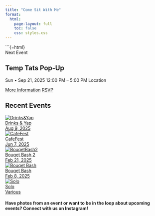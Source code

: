 ```yaml
---
title: "Come Sit With Me"
format:
  html:
    page-layout: full
    toc: false
    css: styles.css
---
```

```{=html}
<link rel="stylesheet" href="https://cdnjs.cloudflare.com/ajax/libs/font-awesome/4.7.0/css/font-awesome.min.css">
<style>
  .hero::before {
    background-image: url('NextEvent.png'); /* <--replace with your poster if needed */
  }
</style>
<!-- Top Banner -->
<section class="hero" role="img" aria-label="Event poster background"> 
<div class="eyebrow">Next Event</div> 
<div class="hero-inner">
<div class="hero-card"> 
<div class="event-info"> 
<h1 class="hero-title">Temp Tats Pop-Up</h1> 
<div class="meta"> 
<span class="pill">Sun • Sep 21, 2025</span> 
<span class="pill">12:00 PM – 5:00 PM</span> 
<span class="pill">Location</span> 
</div>
<div class="cta"> 
<a class="btn" href="events/TempTats/events.html">More Information</a> 
<a class="btn" href="events/TempTats/events.html">RSVP</a> 
</div> 
</div> 
</div> 
</div> 
</section> 

<!-- Upcoming Events -->
<section id="events" style: "padding-top: 50px">
  <h2>Recent Events</h2>
  	<a href="events/Drinks&Yap/events.html" style="display: block">
		<div class="event-grid">
			<div class="event-card">
			<img src="events/Drinks&Yap/Main.png" alt="Drinks&Yap">
			<div class="info">
				<div class="title" style="color:var(--mywhite)">Drinks & Yap</div>
				<div class="date">Aug 9, 2025</div>
			</div>
		</div>
	</a>

	<a href="events/CafeFest/events.html" style="display: block">
		<div class="event-card">
		<img src="events/CafeFest/Main.png" alt="CafeFest">
		<div class="info">
			<div class="title" style="color:var(--mywhite)">CafeFest</div>
			<div class="date">Jun 7, 2025</div>
		</div>
		</div>
	</a>

	<a href="events/BouqetBash2/events.html" style="display: block">
		<div class="event-card">
		<img src="events/BouqetBash2/Main.png" alt="BouqetBash2">
		<div class="info">
			<div class="title" style="color:var(--mywhite)">Bouqet Bash 2</div>
			<div class="date">Feb 21, 2025</div>
		</div>
		</div>
	</a>

	<a href="events/BouqetBash/events.html" style="display: block">
		<div class="event-card">
		<img src="events/BouqetBash/Main.png" alt="Bouqet Bash">
		<div class="info">
			<div class="title" style="color:var(--mywhite)">Bouqet Bash</div>
			<div class="date">Feb 8, 2025</div>
		</div>
		</div>
  	</a>

  	<a href="events/Solo/events.html" style="display: block">
		<div class="event-card">
		<img src="events/Solo/Main.png" alt="Solo">
		<div class="info">
			<div class="title" style="color:var(--mywhite)">Solo</div>
			<div class="date">Various</div>
		</div>
		</div>
	</a>
  </div>

  <h4 style="color:var(--myblack)">Have photos from an event or want to be in the loop about upcoming events? Connect with us on Instagram!<a href="https://www.instagram.com/csw.me/" class="fa fa-instagram"></a></h4>
</section>